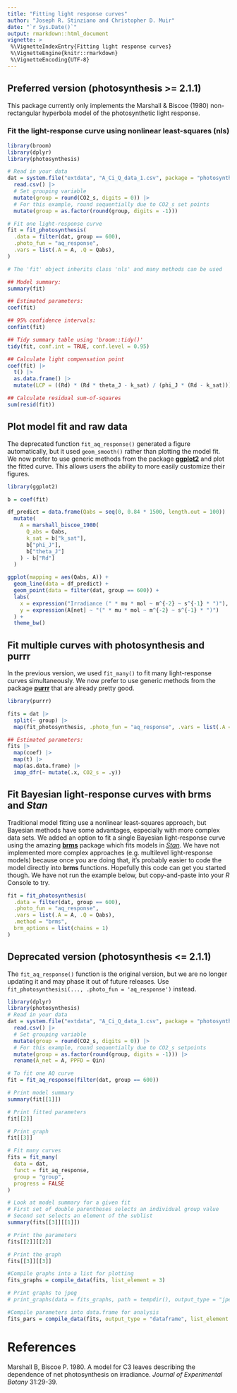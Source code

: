 ```yaml
---
title: "Fitting light response curves"
author: "Joseph R. Stinziano and Christopher D. Muir"
date: "`r Sys.Date()`"
output: rmarkdown::html_document
vignette: >
 %\VignetteIndexEntry{Fitting light response curves}
 %\VignetteEngine{knitr::rmarkdown}
 %\VignetteEncoding{UTF-8}
---
```


## Preferred version (**photosynthesis** >= 2.1.1)

This package currently only implements the Marshall & Biscoe (1980) non-rectangular 
hyperbola model of the photosynthetic light response.

### Fit the light-response curve using nonlinear least-squares (nls)

```r

library(broom)
library(dplyr)
library(photosynthesis)

# Read in your data
dat = system.file("extdata", "A_Ci_Q_data_1.csv", package = "photosynthesis") |>
  read.csv() |>
  # Set grouping variable
  mutate(group = round(CO2_s, digits = 0)) |>
  # For this example, round sequentially due to CO2_s set points
  mutate(group = as.factor(round(group, digits = -1)))

# Fit one light-response curve
fit = fit_photosynthesis(
  .data = filter(dat, group == 600),
  .photo_fun = "aq_response",
  .vars = list(.A = A, .Q = Qabs),
)

# The 'fit' object inherits class 'nls' and many methods can be used

## Model summary:
summary(fit)

## Estimated parameters:
coef(fit)

## 95% confidence intervals:
confint(fit)

## Tidy summary table using 'broom::tidy()'
tidy(fit, conf.int = TRUE, conf.level = 0.95)

## Calculate light compensation point
coef(fit) |>
  t() |>
  as.data.frame() |>
  mutate(LCP = ((Rd) * (Rd * theta_J - k_sat) / (phi_J * (Rd - k_sat)))) |>

## Calculate residual sum-of-squares
sum(resid(fit))

```

## Plot model fit and raw data

The deprecated function `fit_aq_response()` generated a figure automatically, but it used `geom_smooth()` rather than plotting the model fit. We now prefer to use generic methods from the package [**ggplot2**](https://ggplot2.tidyverse.org/) and plot the fitted curve. This allows users the ability to more easily customize their figures.

```r

library(ggplot2)

b = coef(fit)

df_predict = data.frame(Qabs = seq(0, 0.84 * 1500, length.out = 100)) |>
  mutate(
    A = marshall_biscoe_1980(
      Q_abs = Qabs,
      k_sat = b["k_sat"],
      b["phi_J"],
      b["theta_J"]
    ) - b["Rd"]
  )

ggplot(mapping = aes(Qabs, A)) +
  geom_line(data = df_predict) +
  geom_point(data = filter(dat, group == 600)) +
  labs(
    x = expression("Irradiance (" * mu * mol ~ m^{-2} ~ s^{-1} * ")"),
    y = expression(A[net] ~ "(" * mu * mol ~ m^{-2} ~ s^{-1} * ")")
  ) +
  theme_bw()

```

## Fit multiple curves with **photosynthesis** and **purrr**

In the previous version, we used `fit_many()` to fit many light-response curves simultaneously. We now prefer to use generic methods from the package [**purrr**](https://purrr.tidyverse.org/) that are already pretty good.

```r
library(purrr)

fits = dat |>
  split(~ group) |>
  map(fit_photosynthesis, .photo_fun = "aq_response", .vars = list(.A = A, .Q = Qabs))

## Estimated parameters:
fits |>
  map(coef) |>
  map(t) |>
  map(as.data.frame) |>
  imap_dfr(~ mutate(.x, CO2_s = .y))

```

## Fit Bayesian light-response curves with **brms** and *Stan*

Traditional model fitting use a nonlinear least-squares approach, but Bayesian methods have some advantages, especially with more complex data sets. We added an option to fit a single Bayesian light-response curve using the amazing [**brms**](https://CRAN.R-project.org/package=brms) package which fits models in [*Stan*](https://mc-stan.org/). We have not implemented more complex approaches (e.g. multilevel light-response models) because once you are doing that, it's probably easier to code the model directly into **brms** functions. Hopefully this code can get you started though. We have not run the example below, but copy-and-paste into your *R* Console to try.

```r

fit = fit_photosynthesis(
  .data = filter(dat, group == 600),
  .photo_fun = "aq_response",
  .vars = list(.A = A, .Q = Qabs),
  .method = "brms",
  brm_options = list(chains = 1)
)

```


## Deprecated version (**photosynthesis** <= 2.1.1)

The `fit_aq_response()` function is the original version, but we are no longer updating it and may phase it out of future releases. Use `fit_photosynthesisi(..., .photo_fun = 'aq_response')` instead.

```r

library(dplyr)
library(photosynthesis)
# Read in your data
dat = system.file("extdata", "A_Ci_Q_data_1.csv", package = "photosynthesis") |>
  read.csv() |>
  # Set grouping variable
  mutate(group = round(CO2_s, digits = 0)) |>
  # For this example, round sequentially due to CO2_s setpoints
  mutate(group = as.factor(round(group, digits = -1))) |>
  rename(A_net = A, PPFD = Qin)

# To fit one AQ curve
fit = fit_aq_response(filter(dat, group == 600))

# Print model summary
summary(fit[[1]])

# Print fitted parameters
fit[[2]]

# Print graph
fit[[3]]

# Fit many curves
fits = fit_many(
  data = dat,
  funct = fit_aq_response,
  group = "group",
  progress = FALSE
)

# Look at model summary for a given fit
# First set of double parentheses selects an individual group value
# Second set selects an element of the sublist
summary(fits[[3]][[1]])

# Print the parameters
fits[[2]][[2]]

# Print the graph
fits[[3]][[3]]

#Compile graphs into a list for plotting
fits_graphs = compile_data(fits, list_element = 3)

# Print graphs to jpeg
# print_graphs(data = fits_graphs, path = tempdir(), output_type = "jpeg")

#Compile parameters into data.frame for analysis
fits_pars = compile_data(fits, output_type = "dataframe", list_element = 2)

```

# References

Marshall B, Biscoe P. 1980. A model for C3 leaves describing the dependence of net photosynthesis on irradiance. *Journal of Experimental Botany* 31:29-39.
